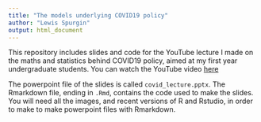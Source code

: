 ```yaml
---
title: "The models underlying COVID19 policy"
author: "Lewis Spurgin"
output: html_document
---
```


This repository includes slides and code for the YouTube lecture I made on the maths and statistics behind COVID19 policy, aimed at my first year undergraduate students. You can watch the YouTube video <a href = "https://www.youtube.com/watch?v=WLvz0MzHuPY&feature=youtu.be"> here </a>

The powerpoint file of the slides is called `covid_lecture.pptx`. The Rmarkdown file, ending in `.Rmd`, contains the code used to make the slides. You will need all the images, and recent versions of R and Rstudio, in order to make to make powerpoint files with Rmarkdown.


